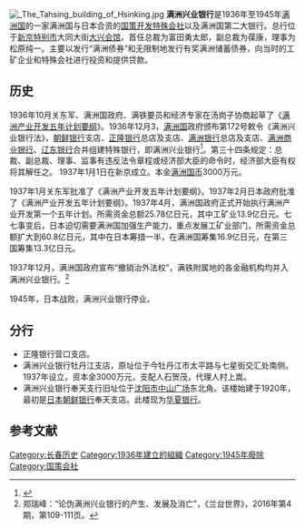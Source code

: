 {{Refimprove|time=2021-01-09T13:18:44+00:00}}
[[File:_The_Tahsing_building_of_Hsinking.jpg|thumb]]
'''满洲兴业银行'''是1936年至1945年[[满洲国|满洲国]]的一家满洲国与日本合资的[[国策开发特殊会社|国策开发特殊会社]]以及满洲国第二大银行。总行位于[[新京特别市|新京特别市]]大同大街[[大兴会馆|大兴会馆]]，首任总裁为富田勇太郎，副总裁为葆康，理事为松原纯一。主要以发行“满洲债券”和无限制地发行有奖满洲储蓄债券，向当时的工矿企业和特殊会社进行投资和提供贷款。

==历史==
1936年10月关东军、满洲国政府、满铁要员和经济专家在汤岗子协商起草了《[[满洲产业开发五年计划要纲|满洲产业开发五年计划要纲]]》。1936年12月3，[[满洲国|满洲国]]政府颁布第172号敕令《满洲兴业银行法》，[[朝鲜银行|朝鲜银行]]支店、[[正隆银行|正隆银行]]总店及支店、[[满洲银行|满洲银行]]总店及支店、[[满洲商业银行|满洲商业银行]]、[[辽东银行|辽东银行]]合并组建特殊银行，即满洲兴业银行<ref>{{cite book |editor=孙杰光，施晓春 |title=伪满洲国的金融 |date=2015-08 |publisher=中国财富出版社 |location=北京 |isbn=978-7-5047-5760-9 |page=26}}</ref>。第三十四条规定：总裁、副总裁、理事、监事有违反法令章程或经济部大臣的命令时，经济部大臣有权将其解任之。 1937年1月1日在新京成立。本金[[满洲国币|满洲国币]]3000万元。

1937年1月关东军批准了《满洲产业开发五年计划要纲》。1937年2月日本政府批准了《满洲产业开发五年计划要纲》。1937年4月，满洲国政府正式开始执行满洲产业开发第一个五年计划。所需资金总额25.78亿日元，其中工矿业13.9亿日元。七七事变后，日本迫切需要满洲国加强生产能力，重点发展工矿业部门，所需资金总额扩大到60.8亿日元，其中在日本筹措一半，在满洲国筹集16.9亿日元，在第三国筹集13.3亿日元。

1937年12月，满洲国政府宣布“撤销治外法权”，满铁附属地的各金融机构均并入满洲兴业银行。<ref>郑瑞峰：“论伪满洲兴业银行的产生、发展及消亡”，《兰台世界》，2016年第4期，第109-111页。</ref>

1945年，日本战败，满洲兴业银行停业。

==分行==
* 正隆银行营口支店。
* 满洲兴业银行牡丹江支店，原址位于今牡丹江市太平路与七星街交汇处南侧。1937年设立，资本金3000万元，支配人石贺茂，代理人村上嵩。
* 满洲兴业银行奉天支行旧址位于[[沈阳市中山广场|沈阳市中山广场]]东北角。该楼始建于1920年，最初是[[朝鮮銀行|日本朝鲜银行]]奉天支店。此楼现为[[华夏银行|华夏银行]]。

==参考文献==
<references/>
[[Category:长春历史|Category:长春历史]]
[[Category:1936年建立的組織|Category:1936年建立的組織]]
[[Category:1945年廢除|Category:1945年廢除]]
[[Category:国策会社|Category:国策会社]]